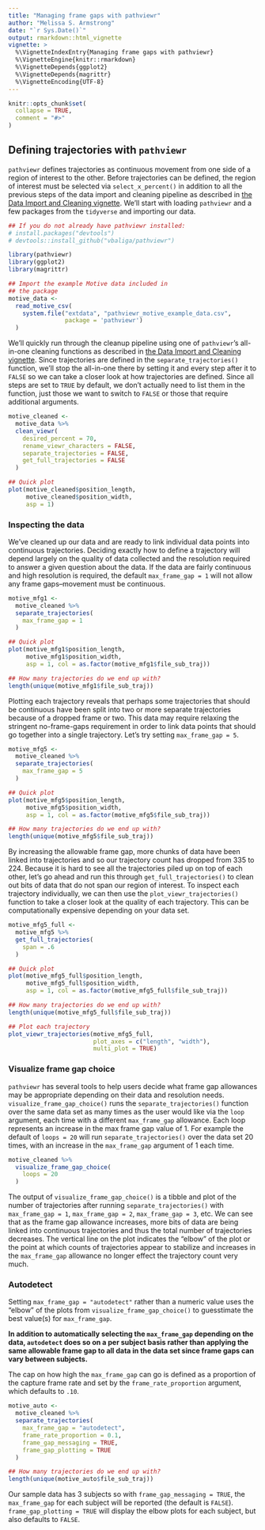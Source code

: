 ```yaml
---
title: "Managing frame gaps with pathviewr"
author: "Melissa S. Armstrong"
date: "`r Sys.Date()`"
output: rmarkdown::html_vignette
vignette: >
  %\VignetteIndexEntry{Managing frame gaps with pathviewr}
  %\VignetteEngine{knitr::rmarkdown}
  %\VignetteDepends{ggplot2}
  %\VignetteDepends{magrittr}
  %\VignetteEncoding{UTF-8}
---
```


```r
knitr::opts_chunk$set(
  collapse = TRUE,
  comment = "#>"
)
```

## Defining trajectories with `pathviewr`
`pathviewr` defines trajectories as continuous movement from one side of a
region of interest to the other. Before trajectories can be defined, the region
of interest must be selected via `select_x_percent()` in addition to all the
previous steps of the data import and cleaning pipeline as described in 
[the Data Import and Cleaning vignette](https://vbaliga.github.io/pathviewr/articles/data-import-cleaning.html).
We'll start with loading `pathviewr` and a few packages from the `tidyverse` and
importing our data.

```r
## If you do not already have pathviewr installed:
# install.packages("devtools")
# devtools::install_github("vbaliga/pathviewr")

library(pathviewr)
library(ggplot2)
library(magrittr)

## Import the example Motive data included in 
## the package
motive_data <-
  read_motive_csv(
    system.file("extdata", "pathviewr_motive_example_data.csv",
                package = 'pathviewr')
  )
```

We'll quickly run through the cleanup pipeline using one of `pathviewr`'s
all-in-one cleaning functions as described in [the Data Import and Cleaning vignette](https://vbaliga.github.io/pathviewr/articles/data-import-cleaning.html).
Since trajectories are defined in the `separate_trajectories()` function, we'll
stop the all-in-one there by setting it and every step after it to `FALSE` so we
can take a closer look at how trajectories are defined. Since all steps are set
to `TRUE` by default, we don't actually need to list them in the function, just
those we want to switch to `FALSE` or those that require additional arguments.

```r
motive_cleaned <-
  motive_data %>%
  clean_viewr(
    desired_percent = 70,
    rename_viewr_characters = FALSE,
    separate_trajectories = FALSE,
    get_full_trajectories = FALSE
  )

## Quick plot
plot(motive_cleaned$position_length,
     motive_cleaned$position_width,
     asp = 1)
```

### Inspecting the data 
We've cleaned up our data and are ready to link individual data points into
continuous trajectories. Deciding exactly how to define a trajectory will depend
largely on the quality of data collected and the resolution required to answer a
given question about the data. If the data are fairly continuous and high
resolution is required, the default `max_frame_gap = 1` will not allow any frame
gaps--movement must be continuous.

```r
motive_mfg1 <- 
  motive_cleaned %>% 
  separate_trajectories(
    max_frame_gap = 1
  )

## Quick plot
plot(motive_mfg1$position_length,
     motive_mfg1$position_width,
     asp = 1, col = as.factor(motive_mfg1$file_sub_traj))

## How many trajectories do we end up with?
length(unique(motive_mfg1$file_sub_traj))
```

Plotting each trajectory reveals that perhaps some trajectories that should be
continuous have been split into two or more separate trajectories because of a
dropped frame or two. This data may require relaxing the stringent no-frame-gaps
requirement in order to link data points that should go together into a single
trajectory. Let's try setting `max_frame_gap = 5`.

```r
motive_mfg5 <- 
  motive_cleaned %>% 
  separate_trajectories(
    max_frame_gap = 5
  )

## Quick plot
plot(motive_mfg5$position_length,
     motive_mfg5$position_width,
     asp = 1, col = as.factor(motive_mfg5$file_sub_traj))

## How many trajectories do we end up with?
length(unique(motive_mfg5$file_sub_traj))
```

By increasing the allowable frame gap, more chunks of data have been linked into
trajectories and so our trajectory count has dropped from 335 to 224. Because it
is hard to see all the trajectories piled up on top of each other, let's go
ahead and run this through `get_full_trajectories()` to clean out bits of data
that do not span our region of interest. To inspect each trajectory
individually, we can then use the `plot_viewr_trajectories()` function to take a
closer look at the quality of each trajectory. This can be computationally
expensive depending on your data set.

```r
motive_mfg5_full <- 
  motive_mfg5 %>% 
  get_full_trajectories(
    span = .6
  )

## Quick plot
plot(motive_mfg5_full$position_length,
     motive_mfg5_full$position_width,
     asp = 1, col = as.factor(motive_mfg5_full$file_sub_traj))

## How many trajectories do we end up with?
length(unique(motive_mfg5_full$file_sub_traj))

## Plot each trajectory
plot_viewr_trajectories(motive_mfg5_full,
                        plot_axes = c("length", "width"),
                        multi_plot = TRUE)
```

### Visualize frame gap choice 

`pathviewr` has several tools to help users decide what frame gap allowances may
be appropriate depending on their data and resolution needs.
`visualize_frame_gap_choice()` runs the `separate_trajectories()` function over
the same data set as many times as the user would like via the `loop` argument,
each time with a different `max_frame_gap` allowance. Each loop represents an
increase in the max frame gap value of 1. For example the default of `loops =
20` will run `separate_trajectories()` over the data set 20 times, with an
increase in the `max_frame_gap` argument of 1 each time.

```r
motive_cleaned %>% 
  visualize_frame_gap_choice(
    loops = 20
  )
```

The output of `visualize_frame_gap_choice()` is a tibble and plot of the number
of trajectories after running `separate_trajectories()` with 
`max_frame_gap = 1`, `max_frame_gap = 2`, `max_frame_gap = 3`, etc. 
We can see that as the frame gap allowance increases, more bits of data are
being linked into continuous trajectories and thus the total number of
trajectories decreases. The vertical line on the plot indicates the "elbow" of
the plot or the point at which counts of trajectories appear to stabilize and
increases in the `max_frame_gap` allowance no longer effect the trajectory count
very much.

### Autodetect
Setting `max_frame_gap = "autodetect"` rather than a numeric value uses the
"elbow" of the plots from `visualize_frame_gap_choice()` to guesstimate the best
value(s) for `max_frame_gap`. 

**In addition to automatically selecting the `max_frame_gap` depending on the
data, `autodetect` does so on a per subject basis rather than applying the same
allowable frame gap to all data in the data set since frame gaps can vary
between subjects.** 

The cap on how high the
`max_frame_gap` can go is defined as a proportion of the capture frame rate and
set by the `frame_rate_proportion` argument, which defaults to `.10`.

```r
motive_auto <- 
  motive_cleaned %>% 
  separate_trajectories(
    max_frame_gap = "autodetect",
    frame_rate_proportion = 0.1,
    frame_gap_messaging = TRUE,
    frame_gap_plotting = TRUE
  )

## How many trajectories do we end up with?
length(unique(motive_auto$file_sub_traj))
```

Our sample data has 3 subjects so with `frame_gap_messaging = TRUE`, the
`max_frame_gap` for each subject will be reported (the default is `FALSE`).
`frame_gap_plotting = TRUE` will display the elbow plots for each subject, but
also defaults to `FALSE`.
